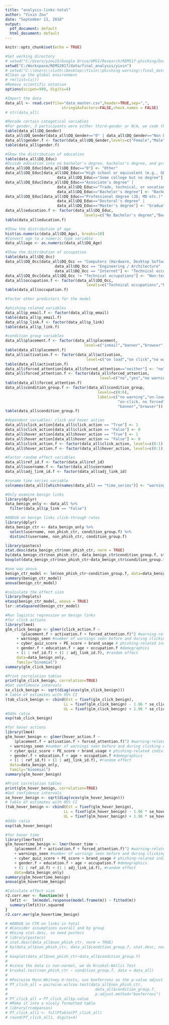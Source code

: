 ```yaml
---
title: "analysis-links-total"
author: "Yixin Zou"
date: "September 13, 2018"
output:
  pdf_document: default
  html_document: default
---
```


```r
knitr::opts_chunk$set(echo = TRUE)
```

```r
#Set working directory
# setwd("C:/Users/yzou15/Google Drive/UMSI/Research/REMS17-phishing/Data/Yixin scripts")
setwd("C:/Workspace/REMS2017/data/final_analysis/yixin")
# setwd("C:\\Users\\sloth\\Desktop\\Yixin\\phishing warning\\final_data")
#Clean up the global environment
# rm(list=ls())
#Remove scientific notation
options(scipen=999, digits=4)

#Import the data
data_all <- read.csv(file="data_master.csv",header=TRUE,sep=",",
                         stringsAsFactors=FALSE,check.names = FALSE)
# str(data_all)

#Recode certain categotical variables
#For gender, 3 participants were either third-gender or N/A, we code them as others
table(data_all$DQ_Gender)
data_all$DQ_Gender[data_all$DQ_Gender=="0" | data_all$DQ_Gender=="Non binary/third gender"] <- "Other"
data_all$gender.f <- factor(data_all$DQ_Gender,levels=c("Female","Male","Other"), exclude = "Other")
table(data_all$gender.f)

#Show the distribution of education
table(data_all$DQ_Educ)
#Divide education into no bachelor's degree, bachelor's degree, and graduate degree
data_all$DQ_Educ[data_all$DQ_Educ=="0"] <- "Other"
data_all$DQ_Educ[data_all$DQ_Educ=="High school or equivalent (e.g., GED)" |
                       data_all$DQ_Educ=="Some college but no degree"] <- "No Bachelor's degree"
data_all$DQ_Educ[data_all$DQ_Educ=="Associate's degree" | 
                       data_all$DQ_Educ=="Trade, technical, or vocational training" | 
                       data_all$DQ_Educ=="Bachelor's degree"] <- "Bachelor's degree"
data_all$DQ_Educ[data_all$DQ_Educ=="Professional degree (JD, MD etc.)" | 
                       data_all$DQ_Educ=="Doctoral's degree" | 
                       data_all$DQ_Educ=="Master's degree"] <- "Graduate degree"
data_all$education.f <- factor(data_all$DQ_Educ,
                                   levels=c("No Bachelor's degree","Bachelor's degree","Graduate degree"), exclude = "Other")
table(data_all$education.f)

#Show the distribution of age
hist(as.numeric(data_all$DQ_Age), breaks=10)
#Convert age to a numeric type variable
data_all$age <- as.numeric(data_all$DQ_Age)

#Show the distribution of occupation
table(data_all$DQ_Occ)
data_all$DQ_Occ[data_all$DQ_Occ == "Computers (Hardware, Desktop Software)"|
                      data_all$DQ_Occ == "Engineering / Architecture" |
                      data_all$DQ_Occ == "Internet"] <- "Technical occupations"
data_all$DQ_Occ[data_all$DQ_Occ != "Technical occupations"] <- "Non-technical occupations"
data_all$occupation.f <- factor(data_all$DQ_Occ,
                                    levels=c("Technical occupations","Non-technical occupations"))
table(data_all$occupation.f)

#factor other predictors for the model

#phishing-related variables
data_all$p_email.f <- factor(data_all$p_email)
table(data_all$p_email.f)
data_all$p_link.f <- factor(data_all$p_link)
table(data_all$p_link.f)

#condition group variables
data_all$placement.f <- factor(data_all$placement,
                                   level=c("inmail","banner","browser","no warning"))
table(data_all$placement.f)
data_all$activation.f <- factor(data_all$activation,
                                    level=c("on load","on click","no warning"))
table(data_all$activation.f)
data_all$forced_attention[data_all$forced_attention=="neither"] <- "no"
data_all$forced_attention.f <- factor(data_all$forced_attention,
                                          level=c("no","yes","no warning"))
table(data_all$forced_attention.f)
data_all$condition_group.f <- factor(data_all$condition_group,
                                         levels=c(0:6), 
                                         labels=c("no warning","on-load, no forced","on-load, forced",
                                                  "on-click, no forced","on-click, forced",
                                                  "banner","browser"))
table(data_all$condition_group.f)

#dependent variables: click and hover action
data_all$click_action[data_all$click_action == "True"] <- 1
data_all$click_action[data_all$click_action == "False"] <- 0
data_all$hover_action[data_all$hover_action == "True"] <- 1
data_all$hover_action[data_all$hover_action == "False"] <- 0
data_all$click_action.f <- factor(data_all$click_action, levels=c(0:1), labels=c("no","yes"))
data_all$hover_action.f <- factor(data_all$hover_action, levels=c(0:1), labels=c("no","yes"))

#Factor random effect variables
data_all$ref_id.f <- factor(data_all$ref_id)
data_all$username.f <- factor(data_all$username)
data_all$adj_link_id.f <- factor(data_all$adj_link_id)

#rename time series variable
colnames(data_all)[which(names(data_all) == "time_series")] <- "warnings_seen"

#Only examine benign links
library(dplyr)
data_benign_only <- data_all %>% 
  filter(data_all$p_link == "False")
```

```r
#ANOVA on benign links click-through rates
library(dplyr)
data_benign_ctr <- data_benign_only %>%
  select(username, non_phish_ctr, condition_group.f) %>%
  distinct(username, non_phish_ctr, condition_group.f)

library(pastecs)
stat.desc(data_benign_ctr$non_phish_ctr, norm = TRUE)
by(data_benign_ctr$non_phish_ctr, data_benign_ctr$condition_group.f, stat.desc, norm = TRUE)
boxplot(data_benign_ctr$non_phish_ctr~data_benign_ctr$condition_group.f)
```

```r
#one way anova
benign_ctr_model <- lm(non_phish_ctr~condition_group.f, data=data_benign_ctr)
summary(benign_ctr_model)
anova(benign_ctr_model)

#calculate the effect size
library(heplots)
etasq(benign_ctr_model, anova = TRUE)
lsr::etaSquared(benign_ctr_model)
```


```r
#Run logistic regression on benign links
#for click actions
library(lme4)
glm_click_benign <- glmer(click_action.f ~ 
       (placement.f + activation.f + forced_attention.f)^2 #warning-related factors
     + warnings_seen #number of warnings seen before and during clicking on the link
     + cyber_quiz_score + PE_score + brand_usage # phishing-related individual characteristics
     + gender.f + education.f + age + occupation.f #demographics 
     + (1 | ref_id.f) + (1 | adj_link_id.f), #random effect
     data=data_benign_only,
     family="binomial")
summary(glm_click_benign)

#Print correlation tables
print(glm_click_benign, correlation=TRUE)
#Get confidence intervals
se_click_benign <- sqrt(diag(vcov(glm_click_benign)))
# table of estimates with 95% CI
(tab_click_benign <- cbind(Est = fixef(glm_click_benign), 
                          LL = fixef(glm_click_benign) - 1.96 * se_click_benign, 
                          UL = fixef(glm_click_benign) + 1.96 * se_click_benign))
#Odds ratio
exp(tab_click_benign)
```

```r
#for hover actions
library(lme4)
glm_hover_benign <- glmer(hover_action.f ~ 
    (placement.f + activation.f + forced_attention.f)^2 #warning-related factors
  + warnings_seen #number of warnings seen before and during clicking on the link
  + cyber_quiz_score + PE_score + brand_usage # phishing-related individual characteristics
  + gender.f + education.f + age + occupation.f #demographics 
  + (1 | ref_id.f) + (1 | adj_link_id.f), #random effect
  data=data_benign_only,
  family="binomial")
summary(glm_hover_benign)

#Print correlation tables
print(glm_hover_benign, correlation=TRUE)
#Get confidence intervals
se_hover_benign <- sqrt(diag(vcov(glm_hover_benign)))
# table of estimates with 95% CI
(tab_hover_benign <- cbind(Est = fixef(glm_hover_benign), 
                          LL = fixef(glm_hover_benign) - 1.96 * se_hover_benign, 
                          UL = fixef(glm_hover_benign) + 1.96 * se_hover_benign))
#Odds ratio
exp(tab_hover_benign)

```

```r
#for hover time
library(lmerTest)
glm_hovertime_benign <- lmer(hover_time ~ 
    (placement.f + activation.f + forced_attention.f)^2 #warning-related factors
    + warnings_seen #number of warnings seen before and during clicking on the link
    + cyber_quiz_score + PE_score + brand_usage # phishing-related individual characteristics
    + gender.f + education.f + age + occupation.f #demographics 
    + (1 | ref_id.f) + (1 | adj_link_id.f), #random effect
    data=data_benign_only)
summary(glm_hovertime_benign)
anova(glm_hovertime_benign)

#Calculate effect size
r2.corr.mer <- function(m) {
  lmfit <-  lm(model.response(model.frame(m)) ~ fitted(m))
  summary(lmfit)$r.squared
}
r2.corr.mer(glm_hovertime_benign)

# #ANOVA on CTR on links in total
# #Consider assumptions overall and by group
# #Using stat.desc, so need pastecs
# library(pastecs)
# stat.desc(data_all$non_phish_ctr, norm = TRUE)
# by(data_all$non_phish_ctr, data_all$condition_group.f, stat.desc, norm = TRUE)
# 
# boxplot(data_all$non_phish_ctr~data_all$condition_group.f)
# 
# #since the data is non-normal, we do Kruskal-Wallis Test
# kruskal.test(non_phish_ctr ~ condition_group.f, data = data_all) 
# 
# #Pairwise Mann-Whitney U-tests, use bonferroni as the p-value adjust method
# PT_click_all = pairwise.wilcox.test(data_all$non_phish_ctr, 
#                                       data_all$condition_group.f, 
#                                       p.adjust.method="bonferroni")
# PT_click_all = PT_click_all$p.value
# #Make it into a nicely formatted table
# library(rcompanion)
# PT_click_all1 <- fullPTable(PT_click_all)
# round(PT_click_all1, digits=4)


```

